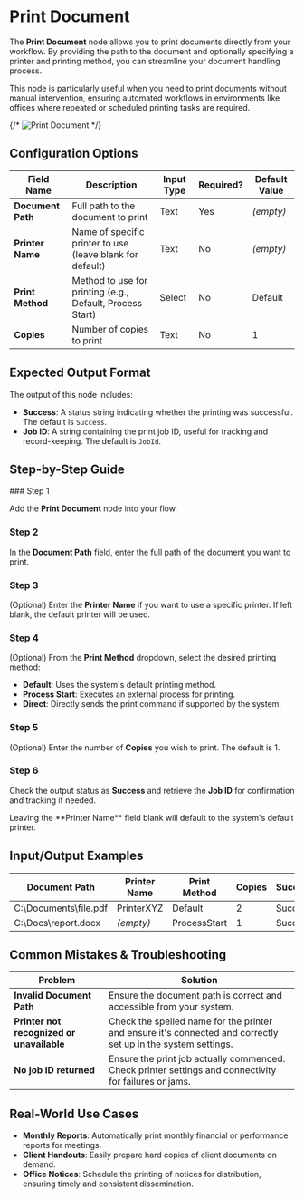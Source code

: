 
# Print Document

The **Print Document** node allows you to print documents directly from your workflow. By providing the path to the document and optionally specifying a printer and printing method, you can streamline your document handling process.

This node is particularly useful when you need to print documents without manual intervention, ensuring automated workflows in environments like offices where repeated or scheduled printing tasks are required.

{/* ![Print Document](./print-document.png) */}

## Configuration Options

| Field Name        | Description                                               | Input Type | Required? | Default Value |
| ----------------- | --------------------------------------------------------- | ---------- | --------- | ------------- |
| **Document Path** | Full path to the document to print                        | Text       | Yes       | _(empty)_     |
| **Printer Name**  | Name of specific printer to use (leave blank for default) | Text       | No        | _(empty)_     |
| **Print Method**  | Method to use for printing (e.g., Default, Process Start) | Select     | No        | Default       |
| **Copies**        | Number of copies to print                                 | Text       | No        | 1             |

## Expected Output Format

The output of this node includes:

- **Success**: A status string indicating whether the printing was successful. The default is `Success`.
- **Job ID**: A string containing the print job ID, useful for tracking and record-keeping. The default is `JobId`.

## Step-by-Step Guide

<Steps>
### Step 1

Add the **Print Document** node into your flow.

### Step 2

In the **Document Path** field, enter the full path of the document you want to print.

### Step 3

(Optional) Enter the **Printer Name** if you want to use a specific printer. If left blank, the default printer will be used.

### Step 4

(Optional) From the **Print Method** dropdown, select the desired printing method:

- **Default**: Uses the system's default printing method.
- **Process Start**: Executes an external process for printing.
- **Direct**: Directly sends the print command if supported by the system.

### Step 5

(Optional) Enter the number of **Copies** you wish to print. The default is 1.

### Step 6

Check the output status as **Success** and retrieve the **Job ID** for confirmation and tracking if needed.

</Steps>

<Callout type="info" title="Tip">
  Leaving the **Printer Name** field blank will default to the system's default
  printer.
</Callout>

## Input/Output Examples

| Document Path           | Printer Name | Print Method | Copies | Success | Job ID  |
| ----------------------- | ------------ | ------------ | ------ | ------- | ------- |
| C:\\Documents\\file.pdf | PrinterXYZ   | Default      | 2      | Success | 1234567 |
| C:\\Docs\\report.docx   | _(empty)_    | ProcessStart | 1      | Success | 9876543 |

## Common Mistakes & Troubleshooting

| Problem                                   | Solution                                                                                                      |
| ----------------------------------------- | ------------------------------------------------------------------------------------------------------------- |
| **Invalid Document Path**                 | Ensure the document path is correct and accessible from your system.                                          |
| **Printer not recognized or unavailable** | Check the spelled name for the printer and ensure it's connected and correctly set up in the system settings. |
| **No job ID returned**                    | Ensure the print job actually commenced. Check printer settings and connectivity for failures or jams.        |

## Real-World Use Cases

- **Monthly Reports**: Automatically print monthly financial or performance reports for meetings.
- **Client Handouts**: Easily prepare hard copies of client documents on demand.
- **Office Notices**: Schedule the printing of notices for distribution, ensuring timely and consistent dissemination.
